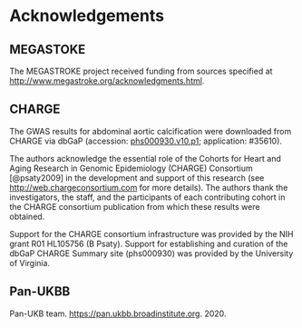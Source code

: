 # Acknowledgements {.unnumbered}

## MEGASTOKE
The MEGASTROKE project received funding from sources specified at [http://www.megastroke.org/acknowledgments.html](http://www.megastroke.org/acknowledgments.html).

## CHARGE
The GWAS results for abdominal aortic calcification were downloaded from CHARGE via dbGaP (accession: [phs000930.v10.p1](https://www.ncbi.nlm.nih.gov/projects/gap/cgi-bin/study.cgi?study_id=phs000930.v10.p1); application: #35610).  

The authors acknowledge the essential role of the Cohorts for Heart and Aging Research in Genomic Epidemiology (CHARGE) Consortium [@psaty2009] in the development and support of this research (see [http://web.chargeconsortium.com](http://web.chargeconsortium.com) for more details). The authors thank the investigators, the staff, and the participants of each contributing cohort in the CHARGE consortium publication from which these results were obtained.  

Support for the CHARGE consortium infrastructure was provided by the NIH grant R01 HL105756 (B Psaty). Support for establishing and curation of the dbGaP CHARGE Summary site (phs000930) was provided by the University of Virginia.  

## Pan-UKBB
Pan-UKB team. [https://pan.ukbb.broadinstitute.org](https://pan.ukbb.broadinstitute.org). 2020.

